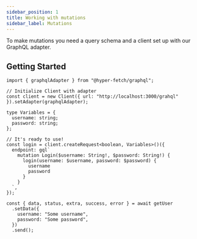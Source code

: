 ```yaml
---
sidebar_position: 1
title: Working with mutations
sidebar_label: Mutations
---
```


To make mutations you need a query schema and a client set up with our GraphQL adapter.

## Getting Started

```tsx
import { graphqlAdapter } from "@hyper-fetch/graphql";

// Initialize Client with adapter
const client = new Client({ url: "http://localhost:3000/grahql" }).setAdapter(graphqlAdapter);

type Variables = {
  username: string;
  password: string;
};

// It's ready to use!
const login = client.createRequest<boolean, Variables>()({
  endpoint: gql`
    mutation Login($username: String!, $password: String!) {
      login(username: $username, password: $password) {
        username
        password
      }
    }
  `,
});

const { data, status, extra, success, error } = await getUser
  .setData({
    username: "Some username",
    password: "Some password",
  })
  .send();
```
